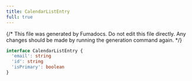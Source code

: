 ```yaml
---
title: CalendarListEntry
full: true
---
```


{/* This file was generated by Fumadocs. Do not edit this file directly. Any changes should be made by running the generation command again. */}



```typescript
interface CalendarListEntry {
  'email': string
  'id': string
  'isPrimary': boolean
}
```

